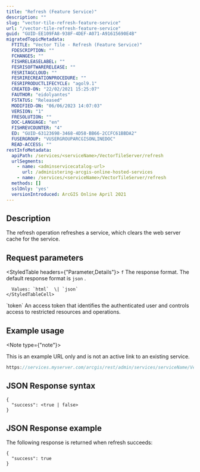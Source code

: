 ```yaml
---
title: "Refresh (Feature Service)"
description: ""
slug: "vector-tile-refresh-feature-service"
url: "/vector-tile-refresh-feature-service"
guid: "GUID-EE109FA8-938F-4DEF-A071-A91615690E4B"
migratedTopicMetadata:
  FTITLE: "Vector Tile - Refresh (Feature Service)"
  FDESCRIPTION: ""
  FCHANGES: ""
  FISHRELEASELABEL: ""
  FESRISOFTWARERELEASE: ""
  FESRITAGCLOUD: ""
  FESRIRECREATIONPROCEDURE: ""
  FESRIPRODUCTLIFECYCLE: "agol9.1"
  CREATED-ON: "22/02/2021 15:25:07"
  FAUTHOR: "eidolyantes"
  FSTATUS: "Released"
  MODIFIED-ON: "06/06/2023 14:07:03"
  VERSION: "1"
  FRESOLUTION: ""
  DOC-LANGUAGE: "en"
  FISHREVCOUNTER: "4"
  ED: "GUID-63123698-3468-4D58-BB66-2CCFC61BBDA2"
  FUSERGROUP: "VUSERGROUPARCGISONLINEDOC"
  READ-ACCESS: ""
restInfoMetadata:
  apiPath: /services/<serviceName>/VectorTileServer/refresh
  urlSegments:
    - name: <adminservicecatalog-url>
      url: /administering-arcgis-online-hosted-services
    - name: /services/<serviceName>/VectorTileServer/refresh
  methods: []
  sslOnly: 'yes'
  versionIntroduced: ArcGIS Online April 2021
---
```


## Description

The refresh operation refreshes a service, which clears the web server cache for the service.

##  Request parameters

<StyledTable headers={"Parameter,Details"}>
  <StyledTableRow>
    <StyledTableCell cellStyle="markdown">`f`</StyledTableCell>
    <StyledTableCell cellStyle="markdown">
      The response format. The default response format is `json` .

      Values: `html`  \| `json` 
    </StyledTableCell>
  </StyledTableRow>
  <StyledTableRow>
    <StyledTableCell cellStyle="markdown">`token`</StyledTableCell>
    <StyledTableCell cellStyle="markdown">An access token that identifies the authenticated user and controls access to restricted resources and operations.</StyledTableCell>
  </StyledTableRow>
</StyledTable>

## Example usage

<Note type={"note"}>

This is an example URL only and is not an active link to an existing service.

</Note>

```javascript
https://services.myserver.com/arcgis/rest/admin/services/serviceName/VectorTileServer/refresh?f=html
```

 

## JSON Response syntax

```other
{
  "success": <true | false>
}
```

 

## JSON Response example

The following response is returned when refresh succeeds:

```other
{
  "success": true
}
```

 
